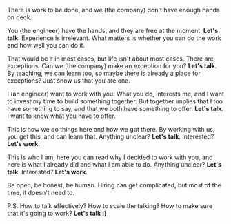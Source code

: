 
There is work to be done, and we (the company) don't have enough hands on deck.

You (the engineer) have the hands, and they are free at the moment. **Let's talk**. Experience is irrelevant. What matters is whether you can do the work and how well you can do it.

That would be it in most cases, but life isn't about most cases. There are exceptions. Can we (the company) make an exception for you?
**Let's talk**. By teaching, we can learn too, so maybe there is already a place for exceptions? Just show us that you are one.

I (an engineer) want to work with you. What you do, interests me, and I want to invest my time to build something together. But together
implies that I too have something to say, and that we both have something to offer. **Let's talk**. I want to know what you have to offer.

This is how we do things here and how we got there. By working with us, you get this, and can learn that. Anything unclear? **Let's talk**. Interested? **Let's work**.

This is who I am, here you can read why I decided to work with you, and here is what I already did and what I am able to do. Anything unclear? **Let's talk**. Interested? **Let's work**.

Be open, be honest, be human. Hiring can get complicated, but most of the time, it doesn't need to.

P.S. How to talk effectively? How to scale the talking? How to make sure that it's going to work? **Let's talk :)**
